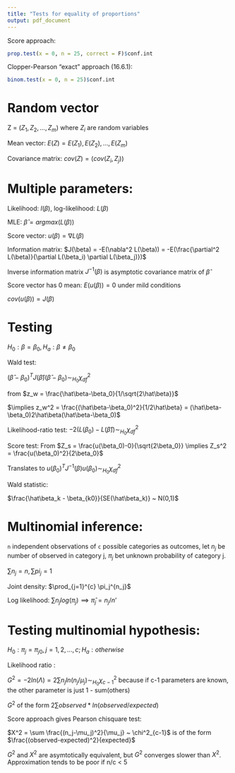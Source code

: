 ```yaml
---
title: "Tests for equality of proportions"
output: pdf_document
---
```


Score approach:

```r
prop.test(x = 0, n = 25, correct = F)$conf.int
```

Clopper-Pearson "exact" approach (16.6.1):

```r
binom.test(x = 0, n = 25)$conf.int
```

# Random vector

Z = $(Z_1, Z_2, ..., Z_m)$ where $Z_i$ are random variables

Mean vector:
$E(Z) = E(Z_1), E(Z_2), ..., E(Z_m)$

Covariance matrix:
$cov(Z) = (cov(Z_i, Z_j))$

# Multiple parameters:

Likelihood: $l(\beta)$, log-likelihood: $L(\beta)$

MLE: $\hat\beta = argmax(L(\beta))$

Score vector: $u(\beta) = \nabla L(\beta)$

Information matrix: $J(\beta) = -E(\nabla^2 L(\beta)) = -E(\frac{\partial^2 L(\beta)}{\partial L(\beta_i) \partial L(\beta_j)})$

Inverse information matrix $J^{-1}(\beta)$ is asymptotic covariance matrix of $\hat\beta$

Score vector has 0 mean: $E(u(\beta)) = 0$ under mild conditions

$cov(u(\beta)) = J(\beta)$

# Testing

$H_0: \beta = \beta_0, H_a: \beta \neq \beta_0$

Wald test:

$(\hat\beta-\beta_0)^TJ(\hat\beta)(\hat\beta-\beta_0) \sim_{H_0} \chi^2_{df}$

from $z_w = \frac{\hat\beta-\beta_0}{1/\sqrt{2\hat\beta}}$

$\implies z_w^2 = \frac{(\hat\beta-\beta_0)^2}{1/2\hat\beta} = (\hat\beta-\beta_0)2\hat\beta(\hat\beta-\beta_0)$ 

Likelihood-ratio test:
$-2(L(\beta_0)-L(\hat\beta)) \sim_{H_0} \chi^2_{df}$

Score test:
From $Z_s = \frac{u(\beta_0)-0}{\sqrt{2\beta_0}} \implies Z_s^2 = \frac{u(\beta_0)^2}{2\beta_0}$

Translates to $u(\beta_0)^T J^{-1}(\beta) u(\beta_0) \sim_{H_0} \chi^2_{df}$


Wald statistic:

$\frac{\hat\beta_k - \beta_{k0}}{SE(\hat\beta_k)} ~ N(0,1)$

# Multinomial inference:

`n` independent observations of `c` possible categories as outcomes, let $n_j$ be number of observed in category j, $\pi_j$ bet unknown probability of category j.

$\sum n_j = n, \sum pi_j = 1$

Joint density: $\prod_{j=1}^{c} \pi_j^{n_j}$

Log likelihood: $\sum n_j log(\pi_j) \implies \hat\pi_j = n_j/n$'

# Testing multinomial hypothesis:

$H_0: \pi_j = \pi_{j0}, j = 1, 2, ..., c; H_a: otherwise$

Likelihood ratio :

$G^2 = -2 ln(\Lambda) = 2\sum n_j ln(n_j/\mu_j) \sim_{H_0} \chi^2_{c-1}$ because if c-1 parameters are known, the other parameter is just 1 - sum(others)

$G^2$ of the form $2 \sum observed * ln(observed/expected)$

Score approach gives Pearson chisquare test:

$X^2 = \sum \frac{(n_j-\mu_j)^2}{\mu_j} ~ \chi^2_{c-1}$ is of the form $\frac{(observed-expected)^2}{expected}$

$G^2$ and $X^2$ are asymtotically equivalent, but $G^2$ converges slower than $X^2$. Approximation tends to be poor if n/c < 5